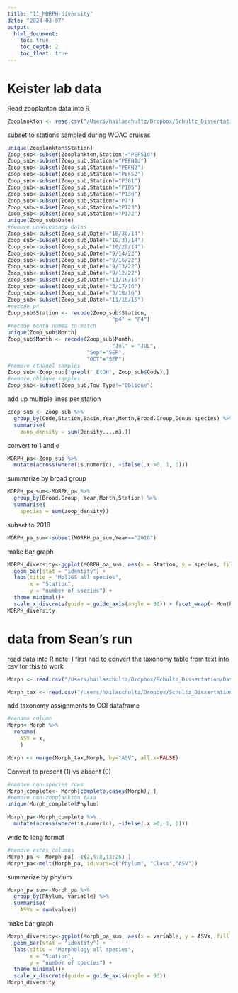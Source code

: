 ```yaml
---
title: "11_MORPH-diversity"
date: "2024-03-07"
output:
  html_document:
    toc: true
    toc_depth: 2
    toc_float: true
---
```


# Keister lab data

Read zooplanton data into R
```r
Zooplankton <- read.csv("/Users/hailaschultz/Dropbox/Schultz_Dissertation/Data_Analysis/Schultz_dissertation-2/data/WOAC_Species_Densities_2014-2022.csv")
```

subset to stations sampled during WOAC cruises
```r
unique(Zooplankton$Station)
Zoop_sub<-subset(Zooplankton,Station!="PEFS1d")
Zoop_sub<-subset(Zoop_sub,Station!="PEFN1d")
Zoop_sub<-subset(Zoop_sub,Station!="PEFN2")
Zoop_sub<-subset(Zoop_sub,Station!="PEFS2")
Zoop_sub<-subset(Zoop_sub,Station!="P381")
Zoop_sub<-subset(Zoop_sub,Station!="P105")
Zoop_sub<-subset(Zoop_sub,Station!="P136")
Zoop_sub<-subset(Zoop_sub,Station!="P7")
Zoop_sub<-subset(Zoop_sub,Station!="P123")
Zoop_sub<-subset(Zoop_sub,Station!="P132")
unique(Zoop_sub$Date)
#remove unnecessary dates
Zoop_sub<-subset(Zoop_sub,Date!="10/30/14")
Zoop_sub<-subset(Zoop_sub,Date!="10/31/14")
Zoop_sub<-subset(Zoop_sub,Date!="10/29/14")
Zoop_sub<-subset(Zoop_sub,Date!="9/14/22")
Zoop_sub<-subset(Zoop_sub,Date!="9/16/22")
Zoop_sub<-subset(Zoop_sub,Date!="9/13/22")
Zoop_sub<-subset(Zoop_sub,Date!="9/12/22")
Zoop_sub<-subset(Zoop_sub,Date!="11/16/15")
Zoop_sub<-subset(Zoop_sub,Date!="3/17/16")
Zoop_sub<-subset(Zoop_sub,Date!="3/18/16")
Zoop_sub<-subset(Zoop_sub,Date!="11/18/15")
#recode p4
Zoop_sub$Station <- recode(Zoop_sub$Station, 
                                 "p4" = "P4")
#recode month names to match
unique(Zoop_sub$Month)
Zoop_sub$Month <- recode(Zoop_sub$Month, 
                                 "Jul" = "JUL",
                         "Sep"="SEP",
                         "OCT"="SEP")
#remove ethanol samples
Zoop_sub<-Zoop_sub[!grepl('_EtOH', Zoop_sub$Code),]
#remove oblique samples
Zoop_sub<-subset(Zoop_sub,Tow.Type!="Oblique")
```

add up multiple lines per station
```r
Zoop_sub <- Zoop_sub %>%
  group_by(Code,Station,Basin,Year,Month,Broad.Group,Genus.species) %>%
  summarise(
    zoop_density = sum(Density....m3.))
```

convert to 1 and o
```r
MORPH_pa<-Zoop_sub %>%
  mutate(across(where(is.numeric), ~ifelse(.x >0, 1, 0)))
```

summarize by broad group
```r
MORPH_pa_sum<-MORPH_pa %>%
  group_by(Broad.Group, Year,Month,Station) %>%
  summarise(
    species = sum(zoop_density))
```

subset to 2018
```r
MORPH_pa_sum<-subset(MORPH_pa_sum,Year=="2018")
```


make bar graph
```r
MORPH_diversity<-ggplot(MORPH_pa_sum, aes(x = Station, y = species, fill = Broad.Group)) +
  geom_bar(stat = "identity") +
  labs(title = "Mol16S all species",
       x = "Station",
       y = "number of species") +
  theme_minimal()+
  scale_x_discrete(guide = guide_axis(angle = 90)) + facet_wrap(~ Month)
MORPH_diversity
```


# data from Sean's run
read data into R
note: I first had to convert the taxonomy table from text into csv for this to work
```r
Morph <- read.csv("/Users/hailaschultz/Dropbox/Schultz_Dissertation/Data_Analysis/Schultz_dissertation-2/data/Barcode_2018/Morphology/ASVs_counts_NOUNKNOWNS_collapsedOnTaxonomy_percentabund.tsv", sep = "\t")

Morph_tax <- read.csv("/Users/hailaschultz/Dropbox/Schultz_Dissertation/Data_Analysis/Schultz_dissertation-2/data/Barcode_2018/Morphology/morphology_tax_id.csv")
```

add taxonomy assignments to COI dataframe
```r
#rename column
Morph<-Morph %>% 
  rename(
    ASV = x,
    )

Morph <- merge(Morph_tax,Morph, by="ASV", all.x=FALSE)
```


Convert to present (1) vs absent (0)
```r
#remove non-species rows
Morph_complete<- Morph[complete.cases(Morph), ]
#remove non-zooplankton taxa
unique(Morph_complete$Phylum)

Morph_pa<-Morph_complete %>%
  mutate(across(where(is.numeric), ~ifelse(.x >0, 1, 0)))

```

wide to long format
```r
#remove exces columns
Morph_pa <- Morph_pa[ -c(2,5:8,13:26) ]
Morph_pa<-melt(Morph_pa, id.vars=c("Phylum", "Class","ASV"))
```

summarize by phylum
```r
Morph_pa_sum<-Morph_pa %>%
  group_by(Phylum, variable) %>%
  summarise(
    ASVs = sum(value))
```

make bar graph
```r
Morph_diversity<-ggplot(Morph_pa_sum, aes(x = variable, y = ASVs, fill = Phylum)) +
  geom_bar(stat = "identity") +
  labs(title = "Morphology all species",
       x = "Station",
       y = "number of species") +
  theme_minimal()+
  scale_x_discrete(guide = guide_axis(angle = 90)) 
Morph_diversity
```